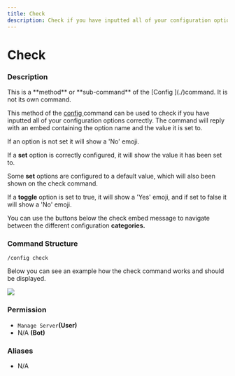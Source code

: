 ```yaml
---
title: Check
description: Check if you have inputted all of your configuration options correctly.
---
```


# Check

### Description

<Callout type="warning">
This is a **method** or **sub-command** of the [Config ](./)command. It is not its own command.
</Callout>

This method of the [config ](./)command can be used to check if you have inputted all of your configuration options correctly. The command will reply with an embed containing the option name and the value it is set to.

If an option is not set it will show a 'No' emoji.

If a **set** option is correctly configured, it will show the value it has been set to.

Some **set** options are configured to a default value, which will also been shown on the check command.

If a **toggle** option is set to true, it will show a 'Yes' emoji, and if set to false it will show a 'No' emoji.

You can use the buttons below the check embed message to navigate between the different configuration **categories.**&#x20;

### Command Structure

```
/config check
```

Below you can see an example how the check command works and should be displayed.

![](https://i.imgur.com/yfDueE7.png)

### **Permission**

* `Manage Server`**(User)**
* N/A **(Bot)**

### Aliases

* N/A

